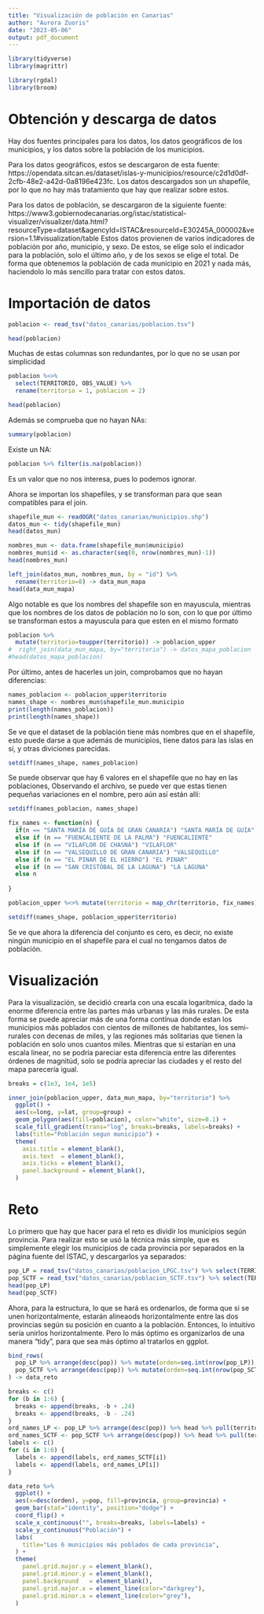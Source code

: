 ```yaml
---
title: "Visualización de población en Canarias"
author: "Aurora Zuoris"
date: "2023-05-06"
output: pdf_document
---
```


```r
library(tidyverse)
library(magrittr)

library(rgdal)
library(broom)
```


# Obtención y descarga de datos

Hay dos fuentes principales para los datos,
los datos geográficos de los municipios, y los datos sobre la población de los municipios.

Para los datos geográficos, estos se descargaron de esta fuente: https://opendata.sitcan.es/dataset/islas-y-municipios/resource/c2d1d0df-2cfb-48e2-a42d-0a8196e423fc.
Los datos descargados son un shapefile, por lo que no hay más tratamiento que hay que realizar sobre estos.

Para los datos de población, se descargaron de la siguiente fuente: https://www3.gobiernodecanarias.org/istac/statistical-visualizer/visualizer/data.html?resourceType=dataset&agencyId=ISTAC&resourceId=E30245A_000002&version=1.1#visualization/table
Estos datos provienen de varios indicadores de población por año, municipio, y sexo.
De estos, se elige solo el indicador para la población, solo el último año, y de los sexos se elige el total.
De forma que obtenemos la población de cada municipio en 2021 y nada más, haciendolo lo más sencillo para tratar con estos datos.

# Importación de datos

```r
poblacion <- read_tsv("datos_canarias/poblacion.tsv")

head(poblacion)
```

Muchas de estas columnas son redundantes, por lo que no se usan por simplicidad

```r
poblacion %<>%
  select(TERRITORIO, OBS_VALUE) %>%
  rename(territorio = 1, poblacion = 2)

head(poblacion)
```
Además se comprueba que no hayan NAs:

```r
summary(poblacion)
```
Existe un NA:

```r
poblacion %>% filter(is.na(poblacion))
```
Es un valor que no nos interesa, pues lo podemos ignorar.

Ahora se importan los shapefiles, y se transforman para que sean compatibles para el join.

```r
shapefile_mun <- readOGR("datos_canarias/municipios.shp")
datos_mun <- tidy(shapefile_mun)
head(datos_mun)
```

```r
nombres_mun <- data.frame(shapefile_mun$municipio)
nombres_mun$id <- as.character(seq(0, nrow(nombres_mun)-1))
head(nombres_mun)

left_join(datos_mun, nombres_mun, by = "id") %>%
  rename(territorio=8) -> data_mun_mapa
head(data_mun_mapa)
```

Algo notable es que los nombres del shapefile son en mayuscula, mientras que los nombres de los datos de población no lo son, con lo que por último se transforman estos a mayuscula para que esten en el mismo formato

```r
poblacion %>%
  mutate(territorio=toupper(territorio)) -> poblacion_upper
#  right_join(data_mun_mapa, by="territorio") -> datos_mapa_poblacion
#head(datos_mapa_poblacion)
```

Por último, antes de hacerles un join, comprobamos que no hayan diferencias:

```r
names_poblacion <- poblacion_upper$territorio
names_shape <- nombres_mun$shapefile_mun.municipio
print(length(names_poblacion))
print(length(names_shape))
```

Se ve que el dataset de la población tiene más nombres que en el shapefile,
esto puede darse a que además de municipios, tiene datos para las islas en sí, y otras diviciones parecidas.

```r
setdiff(names_shape, names_poblacion)
```

Se puede observar que hay 6 valores en el shapefile que no hay en las poblaciones,
Observando el archivo, se puede ver que estas tienen pequeñas variaciones en el nombre, pero aún así están allí:

```r
setdiff(names_poblacion, names_shape)
```

```r
fix_names <- function(n) {
  if(n == "SANTA MARÍA DE GUÍA DE GRAN CANARIA") "SANTA MARÍA DE GUÍA"
  else if (n == "FUENCALIENTE DE LA PALMA") "FUENCALIENTE"
  else if (n == "VILAFLOR DE CHASNA") "VILAFLOR"
  else if (n == "VALSEQUILLO DE GRAN CANARIA") "VALSEQUILLO"
  else if (n == "EL PINAR DE EL HIERRO") "EL PINAR"
  else if (n == "SAN CRISTÓBAL DE LA LAGUNA") "LA LAGUNA"
  else n
  
}

poblacion_upper %<>% mutate(territorio = map_chr(territorio, fix_names))

setdiff(names_shape, poblacion_upper$territorio)
```

Se ve que ahora la diferencia del conjunto es cero, es decir, no existe ningún
municipio en el shapefile para el cual no tengamos datos de población.

# Visualización

Para la visualización, se decidió crearla con una escala logarítmica, dado la
enorme diferencia entre las partes más urbanas y las más rurales.
De esta forma se puede apreciar más de una forma contínua donde estan los municipios más poblados con cientos de millones de habitantes, los
semi-rurales con decenas de miles, y las regiones más solitarias que tienen la población en solo unos cuantos miles.
Mientras que si estarían en una escala linear, no se podría pareciar esta diferencia entre las diferentes órdenes de magnitúd, solo se podría apreciar las ciudades y el resto del mapa parecería igual.

```r
breaks = c(1e3, 1e4, 1e5)

inner_join(poblacion_upper, data_mun_mapa, by="territorio") %>%
  ggplot() +
  aes(x=long, y=lat, group=group) +
  geom_polygon(aes(fill=poblacion), color="white", size=0.1) +
  scale_fill_gradient(trans="log", breaks=breaks, labels=breaks) +
  labs(title="Población segun municipio") +
  theme(
    axis.title = element_blank(),
    axis.text  = element_blank(),
    axis.ticks = element_blank(),
    panel.background = element_blank(),
  )
```

# Reto

Lo primero que hay que hacer para el reto es dividir los municipios según provincia.
Para realizar esto se usó la técnica más simple, que es simplemente elegir los municipios
de cada provincia por separados en la página fuente del ISTAC, y descargarlos ya separados:

```r
pop_LP = read_tsv("datos_canarias/poblacion_LPGC.tsv") %>% select(TERRITORIO, OBS_VALUE) %>% rename(territorio=1, pop=2)
pop_SCTF = read_tsv("datos_canarias/poblacion_SCTF.tsv") %>% select(TERRITORIO, OBS_VALUE) %>% rename(territorio=1, pop=2)
head(pop_LP)
head(pop_SCTF)
```

Ahora, para la estructura, lo que se hará es ordenarlos,
de forma que si se unen horizontalmente, estarán alineaods horizontalmente entre las dos provincias
según su posición en cuanto a la población.
Entonces, lo intuitívo sería unirlos horizontalmente.
Pero lo más óptimo es organizarlos de una manera "tidy", para que sea más óptimo al tratarlos en ggplot.

```r
bind_rows(
  pop_LP %>% arrange(desc(pop)) %>% mutate(orden=seq.int(nrow(pop_LP)), provincia="Las Palmas") %>% head,
  pop_SCTF %>% arrange(desc(pop)) %>% mutate(orden=seq.int(nrow(pop_SCTF)), provincia="Santa Cruz de Tenerífe") %>% head
) -> data_reto
```

```r
breaks <- c()
for (b in 1:6) {
  breaks <- append(breaks, -b + .24)
  breaks <- append(breaks, -b - .24)
}
ord_names_LP <- pop_LP %>% arrange(desc(pop)) %>% head %>% pull(territorio)
ord_names_SCTF <- pop_SCTF %>% arrange(desc(pop)) %>% head %>% pull(territorio)
labels <- c()
for (i in 1:6) {
  labels <- append(labels, ord_names_SCTF[i])
  labels <- append(labels, ord_names_LP[i])
}

data_reto %>%
  ggplot() +
  aes(x=desc(orden), y=pop, fill=provincia, group=provincia) +
  geom_bar(stat="identity", position="dodge") +
  coord_flip() +
  scale_x_continuous("", breaks=breaks, labels=labels) +
  scale_y_continuous("Población") +
  labs(
    title="Los 6 municipios más poblados de cada provincia",
  ) +
  theme(
    panel.grid.major.y = element_blank(),
    panel.grid.minor.y = element_blank(),
    panel.background   = element_blank(),
    panel.grid.major.x = element_line(color="darkgrey"),
    panel.grid.minor.x = element_line(color="grey"),
  )
```